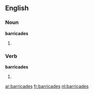 ==English==

===Noun===
'''barricades'''

# {{plural of|[[barricade]]}}

===Verb===
'''barricades'''

# {{third-person singular of|[[barricade]]}}

[[ar:barricades]]
[[fr:barricades]]
[[nl:barricades]]